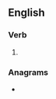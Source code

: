==English==

===Verb===
{{head|en|verb form}}

# {{en-third-person singular of|rebind}}

===Anagrams===
* {{anagrams|en|a=bdeinrs|Birdens|bendirs|binders|inbreds}}